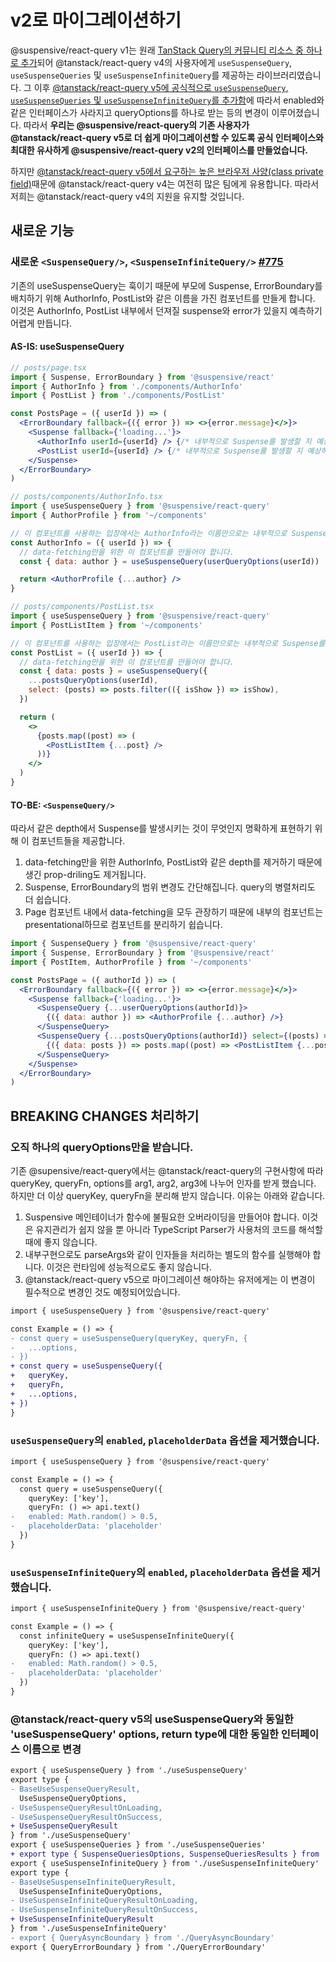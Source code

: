 # v2로 마이그레이션하기

@suspensive/react-query v1는 원래 [TanStack Query의 커뮤니티 리소스 중 하나로 추가](https://tanstack.com/query/v4/docs/framework/react/community/suspensive-react-query)되어 @tanstack/react-query v4의 사용자에게 `useSuspenseQuery`, `useSuspenseQueries` 및 `useSuspenseInfiniteQuery`를 제공하는 라이브러리였습니다.
그 이후 [@tanstack/react-query v5에 공식적으로 `useSuspenseQuery`, `useSuspenseQueries` 및 `useSuspenseInfiniteQuery`를 추가함](https://github.com/TanStack/query/pull/5739)에 따라서 enabled와 같은 인터페이스가 사라지고 queryOptions를 하나로 받는 등의 변경이 이루어졌습니다.
따라서 **우리는 @suspensive/react-query의 기존 사용자가 @tanstack/react-query v5로 더 쉽게 마이그레이션할 수 있도록 공식 인터페이스와 최대한 유사하게 @suspensive/react-query v2의 인터페이스를 만들었습니다.**

하지만 [@tanstack/react-query v5에서 요구하는 높은 브라우저 사양(class private field)](https://tanstack.com/query/v5/docs/framework/react/installation#requirements)때문에 @tanstack/react-query v4는 여전히 많은 팀에게 유용합니다.
따라서 저희는 @tanstack/react-query v4의 지원을 유지할 것입니다.

## 새로운 기능

### 새로운 `<SuspenseQuery/>`, `<SuspenseInfiniteQuery/>` [#775](https://github.com/suspensive/react/pull/775)

기존의 useSuspenseQuery는 훅이기 때문에 부모에 Suspense, ErrorBoundary를 배치하기 위해 AuthorInfo, PostList와 같은 이름을 가진 컴포넌트를 만들게 합니다.
이것은 AuthorInfo, PostList 내부에서 던져질 suspense와 error가 있을지 예측하기 어렵게 만듭니다.

#### AS-IS: useSuspenseQuery

```jsx
// posts/page.tsx
import { Suspense, ErrorBoundary } from '@suspensive/react'
import { AuthorInfo } from './components/AuthorInfo'
import { PostList } from './components/PostList'

const PostsPage = ({ userId }) => (
  <ErrorBoundary fallback={({ error }) => <>{error.message}</>}>
    <Suspense fallback={'loading...'}>
      <AuthorInfo userId={userId} /> {/* 내부적으로 Suspense를 발생할 지 예상하기 어렵습니다. */}
      <PostList userId={userId} /> {/* 내부적으로 Suspense를 발생할 지 예상하기 어렵습니다. */}
    </Suspense>
  </ErrorBoundary>
)
```

```jsx
// posts/components/AuthorInfo.tsx
import { useSuspenseQuery } from '@suspensive/react-query'
import { AuthorProfile } from '~/components'

// 이 컴포넌트를 사용하는 입장에서는 AuthorInfo라는 이름만으로는 내부적으로 Suspense를 발생시키는 지 예측할 수 없습니다.
const AuthorInfo = ({ userId }) => {
  // data-fetching만을 위한 이 컴포넌트를 만들어야 합니다.
  const { data: author } = useSuspenseQuery(userQueryOptions(userId))

  return <AuthorProfile {...author} />
}
```

```jsx
// posts/components/PostList.tsx
import { useSuspenseQuery } from '@suspensive/react-query'
import { PostListItem } from '~/components'

// 이 컴포넌트를 사용하는 입장에서는 PostList라는 이름만으로는 내부적으로 Suspense를 발생시키는 지 예측할 수 없습니다.
const PostList = ({ userId }) => {
  // data-fetching만을 위한 이 컴포넌트를 만들어야 합니다.
  const { data: posts } = useSuspenseQuery({
    ...postsQueryOptions(userId),
    select: (posts) => posts.filter(({ isShow }) => isShow),
  })

  return (
    <>
      {posts.map((post) => (
        <PostListItem {...post} />
      ))}
    </>
  )
}
```

#### TO-BE: `<SuspenseQuery/>`

따라서 같은 depth에서 Suspense를 발생시키는 것이 무엇인지 명확하게 표현하기 위해 이 컴포넌트들을 제공합니다.

1. data-fetching만을 위한 AuthorInfo, PostList와 같은 depth를 제거하기 때문에 생긴 prop-driling도 제거됩니다.
2. Suspense, ErrorBoundary의 범위 변경도 간단해집니다. query의 병렬처리도 더 쉽습니다.
3. Page 컴포넌트 내에서 data-fetching을 모두 관장하기 때문에 내부의 컴포넌트는 presentational하므로 컴포넌트를 분리하기 쉽습니다.

```jsx
import { SuspenseQuery } from '@suspensive/react-query'
import { Suspense, ErrorBoundary } from '@suspensive/react'
import { PostItem, AuthorProfile } from '~/components'

const PostsPage = ({ authorId }) => (
  <ErrorBoundary fallback={({ error }) => <>{error.message}</>}>
    <Suspense fallback={'loading...'}>
      <SuspenseQuery {...userQueryOptions(authorId)}>
        {({ data: author }) => <AuthorProfile {...author} />}
      </SuspenseQuery>
      <SuspenseQuery {...postsQueryOptions(authorId)} select={(posts) => posts.filter(({ isShow }) => isShow)}>
        {({ data: posts }) => posts.map((post) => <PostListItem {...post} />)}
      </SuspenseQuery>
    </Suspense>
  </ErrorBoundary>
)
```

## BREAKING CHANGES 처리하기

### 오직 하나의 queryOptions만을 받습니다.

기존 @supensive/react-query에서는 @tanstack/react-query의 구현사항에 따라 queryKey, queryFn, options를 arg1, arg2, arg3에 나누어 인자를 받게 했습니다.
하지만 더 이상 queryKey, queryFn을 분리해 받지 않습니다. 이유는 아래와 같습니다.

1. Suspensive 메인테이너가 함수에 불필요한 오버라이딩을 만들어야 합니다. 이것은 유지관리가 쉽지 않을 뿐 아니라 TypeScript Parser가 사용처의 코드를 해석할 때에 좋지 않습니다.
2. 내부구현으로도 parseArgs와 같이 인자들을 처리하는 별도의 함수를 실행해야 합니다. 이것은 런타임에 성능적으로도 좋지 않습니다.
3. @tanstack/react-query v5으로 마이그레이션 해야하는 유저에게는 이 변경이 필수적으로 변경인 것도 예정되어있습니다.

```diff
import { useSuspenseQuery } from '@suspensive/react-query'

const Example = () => {
- const query = useSuspenseQuery(queryKey, queryFn, {
-   ...options,
- })
+ const query = useSuspenseQuery({
+   queryKey,
+   queryFn,
+   ...options,
+ })
}
```

### `useSuspenseQuery`의 `enabled`, `placeholderData` 옵션을 제거했습니다.

```diff
import { useSuspenseQuery } from '@suspensive/react-query'

const Example = () => {
  const query = useSuspenseQuery({
    queryKey: ['key'],
    queryFn: () => api.text()
-   enabled: Math.random() > 0.5,
-   placeholderData: 'placeholder'
  })
}
```

### `useSuspenseInfiniteQuery`의 `enabled`, `placeholderData` 옵션을 제거했습니다.

```diff
import { useSuspenseInfiniteQuery } from '@suspensive/react-query'

const Example = () => {
  const infiniteQuery = useSuspenseInfiniteQuery({
    queryKey: ['key'],
    queryFn: () => api.text()
-   enabled: Math.random() > 0.5,
-   placeholderData: 'placeholder'
  })
}
```

### @tanstack/react-query v5의 useSuspenseQuery와 동일한 'useSuspenseQuery' options, return type에 대한 동일한 인터페이스 이름으로 변경

```diff filename="index.ts of @suspensive/react-query"
export { useSuspenseQuery } from './useSuspenseQuery'
export type {
- BaseUseSuspenseQueryResult,
  UseSuspenseQueryOptions,
- UseSuspenseQueryResultOnLoading,
- UseSuspenseQueryResultOnSuccess,
+ UseSuspenseQueryResult
} from './useSuspenseQuery'
export { useSuspenseQueries } from './useSuspenseQueries'
+ export type { SuspenseQueriesOptions, SuspenseQueriesResults } from './useSuspenseQueries'
export { useSuspenseInfiniteQuery } from './useSuspenseInfiniteQuery'
export type {
- BaseUseSuspenseInfiniteQueryResult,
  UseSuspenseInfiniteQueryOptions,
- UseSuspenseInfiniteQueryResultOnLoading,
- UseSuspenseInfiniteQueryResultOnSuccess,
+ UseSuspenseInfiniteQueryResult
} from './useSuspenseInfiniteQuery'
- export { QueryAsyncBoundary } from './QueryAsyncBoundary'
export { QueryErrorBoundary } from './QueryErrorBoundary'
```
